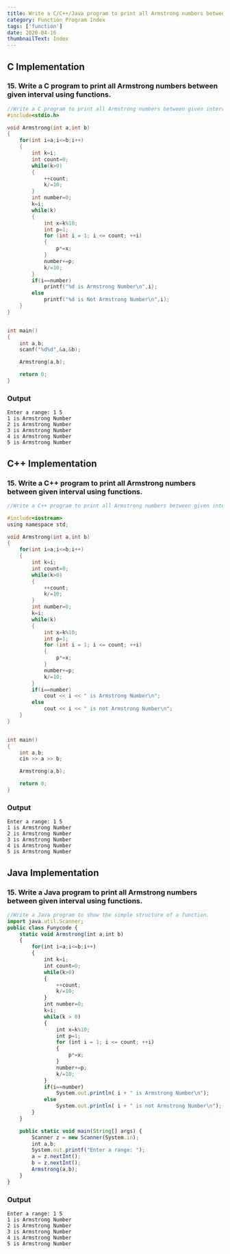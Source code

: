 ```yaml
---
title: Write a C/C++/Java program to print all Armstrong numbers between given interval using functions.
category: Function Program Index
tags: ['function']
date: 2020-04-16
thumbnailText: Index
---
```


## C Implementation
### 15. Write a C program to print all Armstrong numbers between given interval using functions.
```c
//Write a C program to print all Armstrong numbers between given interval using functions.
#include<stdio.h>

void Armstrong(int a,int b)
{
    for(int i=a;i<=b;i++)
    {
        int k=i;
        int count=0;
        while(k>0)
        {
            ++count;
            k/=10;
        }
        int number=0;
        k=i;
        while(k)
        {
            int x=k%10;
            int p=1;
            for (int i = 1; i <= count; ++i)
            {
                p*=x;
            }
            number+=p;
            k/=10;
        }
        if(i==number)
            printf("%d is Armstrong Number\n",i);
        else
            printf("%d is Not Armstrong Number\n",i);
    }
}


int main()
{
    int a,b;
    scanf("%d%d",&a,&b);

    Armstrong(a,b);

    return 0;
}
```
### Output
```
Enter a range: 1 5
1 is Armstrong Number
2 is Armstrong Number
3 is Armstrong Number
4 is Armstrong Number
5 is Armstrong Number
```

## C++ Implementation
### 15. Write a C++ program to print all Armstrong numbers between given interval using functions.
```c
//Write a C++ program to print all Armstrong numbers between given interval using functions.

#include<iostream>
using namespace std;

void Armstrong(int a,int b)
{
    for(int i=a;i<=b;i++)
    {
        int k=i;
        int count=0;
        while(k>0)
        {
            ++count;
            k/=10;
        }
        int number=0;
        k=i;
        while(k)
        {
            int x=k%10;
            int p=1;
            for (int i = 1; i <= count; ++i)
            {
                p*=x;
            }
            number+=p;
            k/=10;
        }
        if(i==number)
            cout << i << " is Armstrong Number\n";
        else
            cout << i << " is not Armstrong Number\n";
    }
}


int main()
{
    int a,b;
    cin >> a >> b;

    Armstrong(a,b);

    return 0;
}
```
### Output
```
Enter a range: 1 5
1 is Armstrong Number
2 is Armstrong Number
3 is Armstrong Number
4 is Armstrong Number
5 is Armstrong Number
```

## Java Implementation
### 15. Write a Java program to print all Armstrong numbers between given interval using functions.
```js
//Write a Java program to show the simple structure of a function.
import java.util.Scanner;
public class Funycode {
    static void Armstrong(int a,int b)
    {
        for(int i=a;i<=b;i++)
        {
            int k=i;
            int count=0;
            while(k>0)
            {
                ++count;
                k/=10;
            }
            int number=0;
            k=i;
            while(k > 0)
            {
                int x=k%10;
                int p=1;
                for (int i = 1; i <= count; ++i)
                {
                    p*=x;
                }
                number+=p;
                k/=10;
            }
            if(i==number)
                System.out.println( i + " is Armstrong Number\n");
            else
                System.out.println( i + " is not Armstrong Number\n");
        }
    }

    public static void main(String[] args) {
        Scanner z = new Scanner(System.in);
        int a,b;
        System.out.printf("Enter a range: ");
        a = z.nextInt();
        b = z.nextInt();
        Armstrong(a,b);
    }
}
```
### Output
```
Enter a range: 1 5
1 is Armstrong Number
2 is Armstrong Number
3 is Armstrong Number
4 is Armstrong Number
5 is Armstrong Number
```
